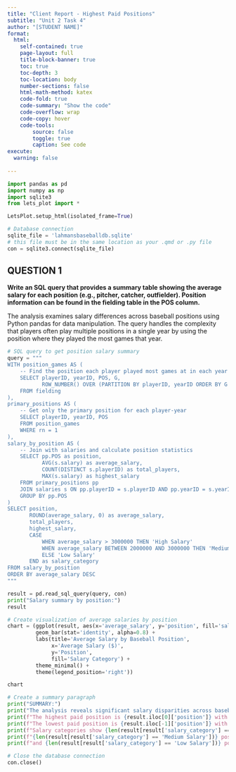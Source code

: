 ```yaml
---
title: "Client Report - Highest Paid Positions"
subtitle: "Unit 2 Task 4"
author: "[STUDENT NAME]"
format:
  html:
    self-contained: true
    page-layout: full
    title-block-banner: true
    toc: true
    toc-depth: 3
    toc-location: body
    number-sections: false
    html-math-method: katex
    code-fold: true
    code-summary: "Show the code"
    code-overflow: wrap
    code-copy: hover
    code-tools:
        source: false
        toggle: true
        caption: See code
execute: 
  warning: false
    
---
```


```python
import pandas as pd 
import numpy as np
import sqlite3
from lets_plot import *

LetsPlot.setup_html(isolated_frame=True)
```

```python
# Database connection
sqlite_file = 'lahmansbaseballdb.sqlite'
# this file must be in the same location as your .qmd or .py file
con = sqlite3.connect(sqlite_file)
```

## QUESTION 1

__Write an SQL query that provides a summary table showing the average salary for each position (e.g., pitcher, catcher, outfielder). Position information can be found in the fielding table in the POS column.__

The analysis examines salary differences across baseball positions using Python pandas for data manipulation. The query handles the complexity that players often play multiple positions in a single year by using the position where they played the most games that year.

```python
# SQL query to get position salary summary
query = """
WITH position_games AS (
    -- Find the position each player played most games at in each year
    SELECT playerID, yearID, POS, G,
           ROW_NUMBER() OVER (PARTITION BY playerID, yearID ORDER BY G DESC) as rn
    FROM fielding
),
primary_positions AS (
    -- Get only the primary position for each player-year
    SELECT playerID, yearID, POS
    FROM position_games
    WHERE rn = 1
),
salary_by_position AS (
    -- Join with salaries and calculate position statistics
    SELECT pp.POS as position,
           AVG(s.salary) as average_salary,
           COUNT(DISTINCT s.playerID) as total_players,
           MAX(s.salary) as highest_salary
    FROM primary_positions pp
    JOIN salaries s ON pp.playerID = s.playerID AND pp.yearID = s.yearID
    GROUP BY pp.POS
)
SELECT position,
       ROUND(average_salary, 0) as average_salary,
       total_players,
       highest_salary,
       CASE 
           WHEN average_salary > 3000000 THEN 'High Salary'
           WHEN average_salary BETWEEN 2000000 AND 3000000 THEN 'Medium Salary'
           ELSE 'Low Salary'
       END as salary_category
FROM salary_by_position
ORDER BY average_salary DESC
"""

result = pd.read_sql_query(query, con)
print("Salary summary by position:")
result
```

```python
# Create visualization of average salaries by position
chart = (ggplot(result, aes(x='average_salary', y='position', fill='salary_category')) +
         geom_bar(stat='identity', alpha=0.8) +
         labs(title='Average Salary by Baseball Position',
              x='Average Salary ($)',
              y='Position',
              fill='Salary Category') +
         theme_minimal() +
         theme(legend_position='right'))

chart
```

```python
# Create a summary paragraph
print("SUMMARY:")
print("The analysis reveals significant salary disparities across baseball positions.")
print(f"The highest paid position is {result.iloc[0]['position']} with an average salary of ${result.iloc[0]['average_salary']:,.0f}.")
print(f"The lowest paid position is {result.iloc[-1]['position']} with an average salary of ${result.iloc[-1]['average_salary']:,.0f}.")
print(f"Salary categories show {len(result[result['salary_category'] == 'High Salary'])} positions in the 'High Salary' category (above $3M),")
print(f"{len(result[result['salary_category'] == 'Medium Salary'])} positions in the 'Medium Salary' category ($2M-$3M),")
print(f"and {len(result[result['salary_category'] == 'Low Salary'])} positions in the 'Low Salary' category (below $2M).")
```

```python
# Close the database connection
con.close()
```
